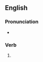 ==English==

===Pronunciation===
* {{rhymes|en|ɪd}}

===Verb===
{{head|en|verb form}}

# {{en-simple past of|misdo}}